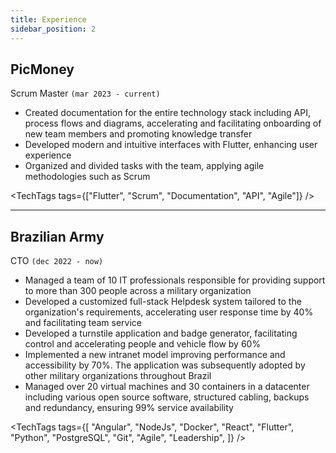 ```yaml
---
title: Experience
sidebar_position: 2
---
```



## PicMoney

Scrum Master
`(mar 2023 - current)`

- Created documentation for the entire technology stack including API, process flows and diagrams, accelerating and facilitating onboarding of new team members and promoting knowledge transfer
- Developed modern and intuitive interfaces with Flutter, enhancing user experience
- Organized and divided tasks with the team, applying agile methodologies such as Scrum

<TechTags tags={["Flutter", "Scrum", "Documentation", "API", "Agile"]} />

---

## Brazilian Army

CTO
`(dec 2022 - now)`

- Managed a team of 10 IT professionals responsible for providing support to more than 300 people across a military organization
- Developed a customized full-stack Helpdesk system tailored to the organization's requirements, accelerating user response time by 40% and facilitating team service
- Developed a turnstile application and badge generator, facilitating control and accelerating people and vehicle flow by 60%
- Implemented a new intranet model improving performance and accessibility by 70%. The application was subsequently adopted by other military organizations throughout Brazil
- Managed over 20 virtual machines and 30 containers in a datacenter including various open source software, structured cabling, backups and redundancy, ensuring 99% service availability

<TechTags
  tags={[
    "Angular",
    "NodeJs",
    "Docker",
    "React",
    "Flutter",
    "Python",
    "PostgreSQL",
    "Git",
    "Agile",
    "Leadership",
  ]}
/>
